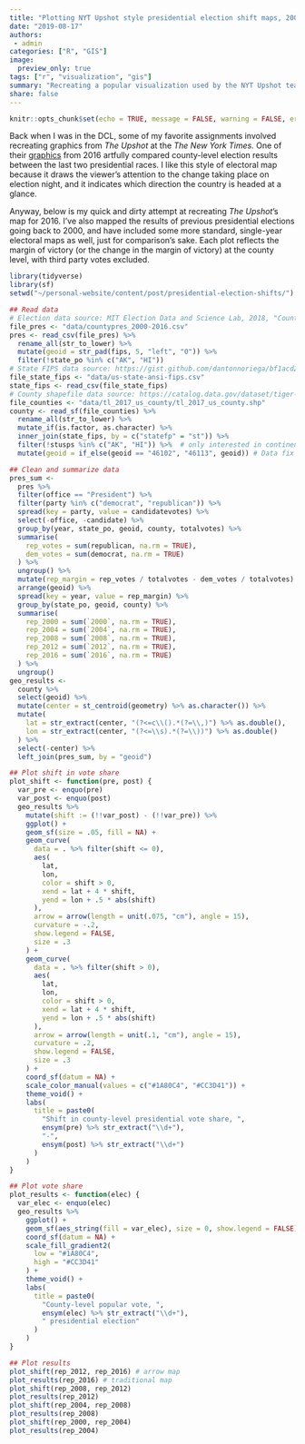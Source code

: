 ```yaml
---
title: "Plotting NYT Upshot style presidential election shift maps, 2000-2016"
date: "2019-08-17"
authors: 
 - admin
categories: ["R", "GIS"]
image:
  preview_only: true
tags: ["r", "visualization", "gis"]
summary: "Recreating a popular visualization used by the NYT Upshot team."
share: false
---
```


```r
knitr::opts_chunk$set(echo = TRUE, message = FALSE, warning = FALSE, error = FALSE)
```

Back when I was in the DCL, some of my favorite assignments involved recreating graphics from *The Upshot* at the *The New York Times.* One of their [graphics](https://www.nytimes.com/interactive/2016/11/08/us/elections/how-trump-pushed-the-election-map-to-the-right.html) from 2016 artfully compared county-level election results between the last two presidential races. I like this style of electoral map because it draws the viewer's attention to the change taking place on election night, and it indicates which direction the country is headed at a glance.

Anyway, below is my quick and dirty attempt at recreating *The Upshot*'s map for 2016. I've also mapped the results of previous presidential elections going back to 2000, and have included some more standard, single-year electoral maps as well, just for comparison's sake. Each plot reflects the margin of victory (or the change in the margin of victory) at the county level, with third party votes excluded. 

```r
library(tidyverse)
library(sf)
setwd("~/personal-website/content/post/presidential-election-shifts/")

## Read data
# Election data source: MIT Election Data and Science Lab, 2018, "County Presidential Election Returns 2000-2016", https://doi.org/10.7910/DVN/VOQCHQ, Harvard Dataverse, V5, UNF:6:cp3645QomksTRA+qYovIDQ== [fileUNF]
file_pres <- "data/countypres_2000-2016.csv"
pres <- read_csv(file_pres) %>% 
  rename_all(str_to_lower) %>%
  mutate(geoid = str_pad(fips, 5, "left", "0")) %>% 
  filter(!state_po %in% c("AK", "HI"))
# State FIPS data source: https://gist.github.com/dantonnoriega/bf1acd2290e15b91e6710b6fd3be0a53
file_state_fips <- "data/us-state-ansi-fips.csv"
state_fips <- read_csv(file_state_fips) 
# County shapefile data source: https://catalog.data.gov/dataset/tiger-line-shapefile-2017-nation-u-s-current-county-and-equivalent-national-shapefile
file_counties <- "data/tl_2017_us_county/tl_2017_us_county.shp"
county <- read_sf(file_counties) %>% 
  rename_all(str_to_lower) %>% 
  mutate_if(is.factor, as.character) %>% 
  inner_join(state_fips, by = c("statefp" = "st")) %>% 
  filter(!stusps %in% c("AK", "HI")) %>%  # only interested in continental US
  mutate(geoid = if_else(geoid == "46102", "46113", geoid)) # Data fix
```

```r
## Clean and summarize data
pres_sum <- 
  pres %>%
  filter(office == "President") %>%  
  filter(party %in% c("democrat", "republican")) %>%
  spread(key = party, value = candidatevotes) %>% 
  select(-office, -candidate) %>% 
  group_by(year, state_po, geoid, county, totalvotes) %>% 
  summarise(
    rep_votes = sum(republican, na.rm = TRUE),
    dem_votes = sum(democrat, na.rm = TRUE)
  ) %>% 
  ungroup() %>% 
  mutate(rep_margin = rep_votes / totalvotes - dem_votes / totalvotes) %>% 
  arrange(geoid) %>% 
  spread(key = year, value = rep_margin) %>% 
  group_by(state_po, geoid, county) %>% 
  summarise(
    rep_2000 = sum(`2000`, na.rm = TRUE),
    rep_2004 = sum(`2004`, na.rm = TRUE),
    rep_2008 = sum(`2008`, na.rm = TRUE),
    rep_2012 = sum(`2012`, na.rm = TRUE),
    rep_2016 = sum(`2016`, na.rm = TRUE)
  ) %>% 
  ungroup()
geo_results <- 
  county %>% 
  select(geoid) %>% 
  mutate(center = st_centroid(geometry) %>% as.character()) %>% 
  mutate(
    lat = str_extract(center, "(?<=c\\().*(?=\\,)") %>% as.double(),
    lon = str_extract(center, "(?<=\\s).*(?=\\))") %>% as.double()
  ) %>% 
  select(-center) %>% 
  left_join(pres_sum, by = "geoid") 
```

```r
## Plot shift in vote share
plot_shift <- function(pre, post) { 
  var_pre <- enquo(pre)
  var_post <- enquo(post)
  geo_results %>% 
    mutate(shift := (!!var_post) - (!!var_pre)) %>% 
    ggplot() + 
    geom_sf(size = .05, fill = NA) +
    geom_curve(
      data = . %>% filter(shift <= 0),
      aes(
        lat, 
        lon,
        color = shift > 0, 
        xend = lat + 4 * shift,
        yend = lon + .5 * abs(shift)
      ), 
      arrow = arrow(length = unit(.075, "cm"), angle = 15),
      curvature = -.2,
      show.legend = FALSE,
      size = .3
    ) + 
    geom_curve(
      data = . %>% filter(shift > 0),
      aes(
        lat, 
        lon,
        color = shift > 0, 
        xend = lat + 4 * shift,
        yend = lon + .5 * abs(shift)
      ), 
      arrow = arrow(length = unit(.1, "cm"), angle = 15),
      curvature = .2,
      show.legend = FALSE,
      size = .3
    ) + 
    coord_sf(datum = NA) +
    scale_color_manual(values = c("#1A80C4", "#CC3D41")) +
    theme_void() + 
    labs(
      title = paste0(
        "Shift in county-level presidential vote share, ",
        ensym(pre) %>% str_extract("\\d+"),
        "-",
        ensym(post) %>% str_extract("\\d+")
      )
    )
}
```

```r
## Plot vote share
plot_results <- function(elec) { 
  var_elec <- enquo(elec)
  geo_results %>%
    ggplot() +
    geom_sf(aes_string(fill = var_elec), size = 0, show.legend = FALSE) +
    coord_sf(datum = NA) +
    scale_fill_gradient2(
      low = "#1A80C4",
      high = "#CC3D41"
    ) +
    theme_void() +
    labs(
      title = paste0(
        "County-level popular vote, ",
        ensym(elec) %>% str_extract("\\d+"),
        " presidential election"
      )
    )
}
```

```r
## Plot results
plot_shift(rep_2012, rep_2016) # arrow map
plot_results(rep_2016) # traditional map
plot_shift(rep_2008, rep_2012)
plot_results(rep_2012)
plot_shift(rep_2004, rep_2008)
plot_results(rep_2008)
plot_shift(rep_2000, rep_2004)
plot_results(rep_2004)
```
